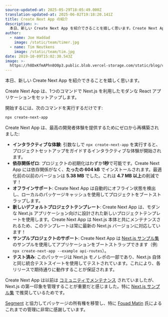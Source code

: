 ```yaml
---
source-updated-at: 2025-05-29T18:05:49.000Z
translation-updated-at: 2025-06-02T19:18:20.141Z
title: Create Next App の紹介
description: >-
  本日、新しい Create Next App を紹介できることを嬉しく思います。Create Next App は、1つのコマンドで Next.js を利用したモダンな React アプリケーションをセットアップします。
author:
  - name: Joe Haddad
    image: /static/team/timer.jpg
  - name: Tim Neutkens
    image: /static/team/tim.jpg
date: 2019-10-09T15:02:30.543Z
image: >-
  https://h8DxKfmAPhn8O0p3.public.blob.vercel-storage.com/static/blog/create-next-app/twitter-card.png
---
```


本日、新しい Create Next App を紹介できることを嬉しく思います。

Create Next App は、1つのコマンドで Next.js を利用したモダンな React アプリケーションをセットアップします。

開始するには、次のコマンドを実行するだけです:

```bash filename="Terminal"
npx create-next-app
```

Create Next App は、最高の開発者体験を提供するためにゼロから再構築されました:

*   **インタラクティブな体験**: 引数なしで `npx create-next-app` を実行すると、プロジェクトセットアップをガイドするインタラクティブな体験が開始されます。
*   **依存関係ゼロ**: プロジェクトの初期化はわずか**1秒**で可能です。Create Next App には依存関係がなく、**たったの 604 kB** でインストールされます。最適化前の以前のバージョンは **5.38 MB** でした。これは **4.7 MB 以上**の削減です！
*   **オフラインサポート**: Create Next App は自動的にオフライン状態を検出し、ローカルのパッケージキャッシュを使用してプロジェクトをブートストラップします。
*   **新しいデフォルトプロジェクトテンプレート**: Create Next App は、モダンな Next.js アプリケーション向けに設計された新しいプロジェクトテンプレートを使用します。Create Next App は Next.js 本体と共にメンテナンスされるため、このテンプレートは常に最新の Next.js バージョンに対応しています！
*   **サンプルプロジェクトのサポート**: Create Next App は [Next.js サンプル集](https://github.com/vercel/next.js/tree/canary/examples) のサンプルを使用してアプリケーションをブートストラップできます（例: `npx create-next-app --example api-routes`）。
*   **テスト済み**: このパッケージは Next.js モノレポの一部であり、Next.js 自体と同じ統合テストスイートを使用してテストされています。これにより、各リリースで期待通りに動作することが保証されます。

Create Next App は以前は [コミュニティでメンテナンス](https://open.segment.com/create-next-app/) されていましたが、Next.js の第一印象を管理することが重要だと感じました。特に [Next.js サンプル集](https://github.com/vercel/next.js/tree/canary/examples) で推奨しているためです。

[Segment](https://segment.com/) と協力してパッケージの所有権を移管し、特に [Fouad Matin](https://twitter.com/fouadmatin) 氏によるこれまでの管理に非常に感謝しています。
